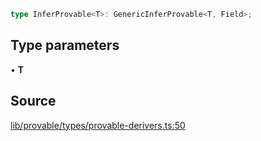 ```ts
type InferProvable<T>: GenericInferProvable<T, Field>;
```

## Type parameters

• **T**

## Source

[lib/provable/types/provable-derivers.ts:50](https://github.com/o1-labs/o1js/blob/fd7bd4b02f4f7cc1057cd423261d70c22275763a/src/lib/provable/types/provable-derivers.ts#L50)
